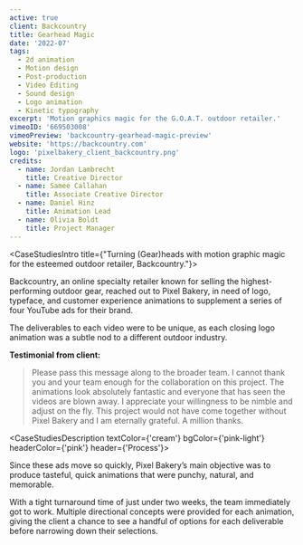 ```yaml
---
active: true
client: Backcountry
title: Gearhead Magic
date: '2022-07'
tags:
  - 2d animation
  - Motion design
  - Post-production
  - Video Editing
  - Sound design
  - Logo animation
  - Kinetic typography
excerpt: 'Motion graphics magic for the G.O.A.T. outdoor retailer.'
vimeoID: '669503008'
vimeoPreview: 'backcountry-gearhead-magic-preview'
website: 'https://backcountry.com'
logo: 'pixelbakery_client_backcountry.png'
credits:
  - name: Jordan Lambrecht
    title: Creative Director
  - name: Samee Callahan
    title: Associate Creative Director
  - name: Daniel Hinz
    title: Animation Lead
  - name: Olivia Boldt
    title: Project Manager
---
```


<CaseStudiesIntro title={"Turning (Gear)heads with motion graphic magic for the esteemed outdoor retailer, Backcountry."}>

Backcountry, an online specialty retailer known for selling the highest-performing outdoor gear, reached out to Pixel Bakery, in need of logo, typeface, and customer experience animations to supplement a series of four YouTube ads for their brand.

The deliverables to each video were to be unique, as each closing logo animation was a subtle nod to a different outdoor industry.

**Testimonial from client:**

> Please pass this message along to the broader team. I cannot thank you and your team enough for the collaboration on this project. The animations look absolutely fantastic and everyone that has seen the videos are blown away. I appreciate your willingness to be nimble and adjust on the fly. This project would not have come together without Pixel Bakery and I am eternally grateful. A million thanks.

</CaseStudiesIntro>
<PageSection color={'white'}>
  <InnerWrapper>
    <VimeoPlayer videoID={'669503482'} />
    <VimeoPlayer videoID={'669504297'} />
    <VimeoPlayer videoID={'669504130'} />

  </InnerWrapper>
</PageSection>

<CaseStudiesDescription textColor={'cream'} bgColor={'pink-light'} headerColor={'pink'} header={'Process'}>

Since these ads move so quickly, Pixel Bakery’s main objective was to produce tasteful, quick animations that were punchy, natural, and memorable.

With a tight turnaround time of just under two weeks, the team immediately got to work. Multiple directional concepts were provided for each animation, giving the client a chance to see a handful of options for each deliverable before narrowing down their selections.

</CaseStudiesDescription>
